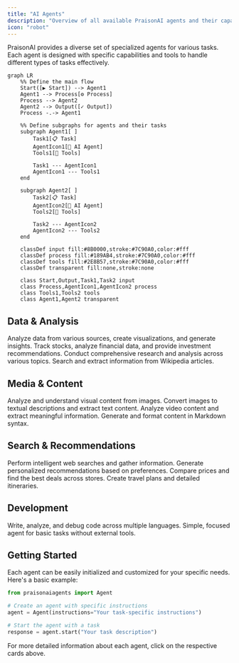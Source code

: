 ```yaml
---
title: "AI Agents"
description: "Overview of all available PraisonAI agents and their capabilities"
icon: "robot"
---
```


PraisonAI provides a diverse set of specialized agents for various tasks. Each agent is designed with specific capabilities and tools to handle different types of tasks effectively.

```mermaid
graph LR
    %% Define the main flow
    Start([▶ Start]) --> Agent1
    Agent1 --> Process[⚙ Process]
    Process --> Agent2
    Agent2 --> Output([✓ Output])
    Process -.-> Agent1
    
    %% Define subgraphs for agents and their tasks
    subgraph Agent1[ ]
        Task1[📋 Task]
        AgentIcon1[🤖 AI Agent]
        Tools1[🔧 Tools]
        
        Task1 --- AgentIcon1
        AgentIcon1 --- Tools1
    end
    
    subgraph Agent2[ ]
        Task2[📋 Task]
        AgentIcon2[🤖 AI Agent]
        Tools2[🔧 Tools]
        
        Task2 --- AgentIcon2
        AgentIcon2 --- Tools2
    end

    classDef input fill:#8B0000,stroke:#7C90A0,color:#fff
    classDef process fill:#189AB4,stroke:#7C90A0,color:#fff
    classDef tools fill:#2E8B57,stroke:#7C90A0,color:#fff
    classDef transparent fill:none,stroke:none

    class Start,Output,Task1,Task2 input
    class Process,AgentIcon1,AgentIcon2 process
    class Tools1,Tools2 tools
    class Agent1,Agent2 transparent
```

## Data & Analysis

<CardGroup cols={2}>
  <Card title="Data Analyst" icon="chart-line" href="/agents/data-analyst">
    Analyze data from various sources, create visualizations, and generate insights.
  </Card>
  <Card title="Finance" icon="money-bill-trend-up" href="/agents/finance">
    Track stocks, analyze financial data, and provide investment recommendations.
  </Card>
  <Card title="Research" icon="magnifying-glass-chart" href="/agents/research">
    Conduct comprehensive research and analysis across various topics.
  </Card>
  <Card title="Wikipedia" icon="book" href="/agents/wikipedia">
    Search and extract information from Wikipedia articles.
  </Card>
</CardGroup>

## Media & Content

<CardGroup cols={2}>
  <Card title="Image Analysis" icon="image" href="/agents/image">
    Analyze and understand visual content from images.
  </Card>
  <Card title="Image to Text" icon="text" href="/agents/image-to-text">
    Convert images to textual descriptions and extract text content.
  </Card>
  <Card title="Video" icon="video" href="/agents/video">
    Analyze video content and extract meaningful information.
  </Card>
  <Card title="Markdown" icon="markdown" href="/agents/markdown">
    Generate and format content in Markdown syntax.
  </Card>
</CardGroup>

## Search & Recommendations

<CardGroup cols={2}>
  <Card title="Web Search" icon="globe" href="/agents/websearch">
    Perform intelligent web searches and gather information.
  </Card>
  <Card title="Recommendation" icon="thumbs-up" href="/agents/recommendation">
    Generate personalized recommendations based on preferences.
  </Card>
  <Card title="Shopping" icon="shop" href="/agents/shopping">
    Compare prices and find the best deals across stores.
  </Card>
  <Card title="Planning" icon="calendar" href="/agents/planning">
    Create travel plans and detailed itineraries.
  </Card>
</CardGroup>

## Development

<CardGroup cols={2}>
  <Card title="Programming" icon="code" href="/agents/programming">
    Write, analyze, and debug code across multiple languages.
  </Card>
  <Card title="Single Agent" icon="circle-1" href="/agents/single">
    Simple, focused agent for basic tasks without external tools.
  </Card>
</CardGroup>

## Getting Started

Each agent can be easily initialized and customized for your specific needs. Here's a basic example:

```python
from praisonaiagents import Agent

# Create an agent with specific instructions
agent = Agent(instructions="Your task-specific instructions")

# Start the agent with a task
response = agent.start("Your task description")
```

For more detailed information about each agent, click on the respective cards above.